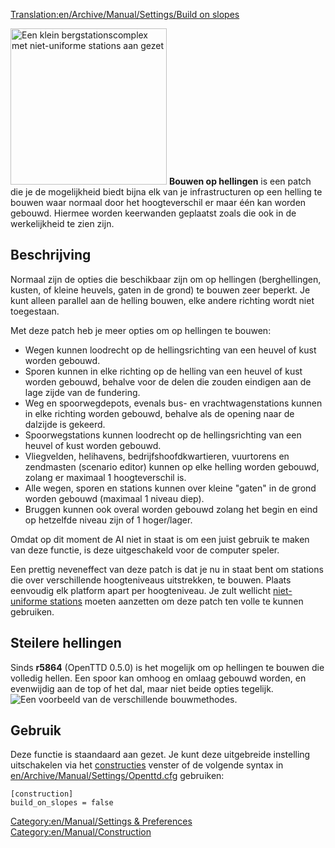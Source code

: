 [[Translation:en/Archive/Manual/Settings/Build on slopes]]

[[File:en/Archive/Manual/Settings/Build-on-slopes.png|center|frame|250px|Een klein bergstationscomplex met [[en/Archive/Manual/Settings/Nonuniform stations|niet-uniforme stations]] aan gezet]]
'''Bouwen op hellingen''' is een patch die je de mogelijkheid biedt bijna elk van je infrastructuren op een helling te bouwen waar normaal door het hoogteverschil er maar één kan worden gebouwd. Hiermee worden keerwanden geplaatst zoals die ook in de werkelijkheid te zien zijn.

== Beschrijving ==
Normaal zijn de opties die beschikbaar zijn om op hellingen (berghellingen, kusten, of kleine heuvels, gaten in de grond) te bouwen zeer beperkt. Je kunt alleen parallel aan de helling bouwen, elke andere richting wordt niet toegestaan.

Met deze patch heb je meer opties om op hellingen te bouwen:
*Wegen kunnen loodrecht op de hellingsrichting van een heuvel of kust worden gebouwd.
*Sporen kunnen in elke richting op de helling van een heuvel of kust worden gebouwd, behalve voor de delen die zouden eindigen aan de lage zijde van de fundering.
*Weg en spoorwegdepots, evenals bus- en vrachtwagenstations kunnen in elke richting worden gebouwd, behalve als de opening naar de dalzijde is gekeerd.
*Spoorwegstations kunnen loodrecht op de hellingsrichting van een heuvel of kust worden gebouwd.
*Vliegvelden, helihavens, bedrijfshoofdkwartieren, vuurtorens en zendmasten (scenario editor) kunnen op elke helling worden gebouwd, zolang er maximaal 1 hoogteverschil is.
*Alle wegen, sporen en stations kunnen over kleine "gaten" in de grond worden gebouwd (maximaal 1 niveau diep).
*Bruggen kunnen ook overal worden gebouwd zolang het begin en eind op hetzelfde niveau zijn of 1 hoger/lager.

Omdat op dit moment de AI niet in staat is om een juist gebruik te maken van deze functie, is deze uitgeschakeld voor de computer speler.

Een prettig neveneffect van deze patch is dat je nu in staat bent om stations die over verschillende hoogteniveaus uitstrekken, te bouwen. Plaats eenvoudig elk platform apart per hoogteniveau. Je zult wellicht [[en/Archive/Manual/Settings/Nonuniform stations|niet-uniforme stations]] moeten aanzetten om deze patch ten volle te kunnen gebruiken.

==Steilere hellingen==
Sinds '''r5864''' (OpenTTD 0.5.0) is het mogelijk om op hellingen te bouwen die volledig hellen. Een spoor kan omhoog en omlaag gebouwd worden, en evenwijdig aan de top of het dal, maar niet beide opties tegelijk.
[[File:en/Archive/Manual/Settings/Steeperslopesexample.png|center|frame|Een voorbeeld van de verschillende bouwmethodes.]]

== Gebruik ==
Deze functie is staandaard aan gezet. Je kunt deze uitgebreide instelling uitschakelen via het [[en/Archive/Manual/Settings/Advanced Settings/Construction#allow-building-on-slopes-and-coasts|constructies]] venster of de volgende syntax in [[en/Archive/Manual/Settings/Openttd.cfg]] gebruiken:

<pre>
[construction]
build_on_slopes = false
</pre>

[[Category:en/Manual/Settings & Preferences]]
[[Category:en/Manual/Construction]]